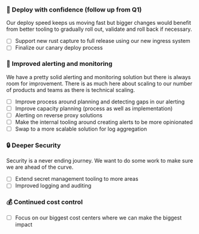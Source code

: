 ### 💪 Deploy with confidence (follow up from Q1)
Our deploy speed keeps us moving fast but bigger changes would benefit from better tooling to gradually roll out, validate and roll back if necessary.

- [ ] Support new rust capture to full release using our new ingress system
- [ ] Finalize our canary deploy process

### 🚨 Improved alerting and monitoring

We have a pretty solid alerting and monitoring solution but there is always room for improvement. There is as much here about scaling to our number of products and teams as there is technical scaling.

- [ ] Improve process around planning and detecting gaps in our alerting
- [ ] Improve capacity planning (process as well as implementation)
- [ ] Alerting on reverse proxy solutions
- [ ] Make the internal tooling around creating alerts to be more opinionated
- [ ] Swap to a more scalable solution for log aggregation

### 🔒 Deeper Security

Security is a never ending journey. We want to do some work to make sure we are ahead of the curve.

- [ ] Extend secret management tooling to more areas
- [ ] Improved logging and auditing

### 💰 Continued cost control
- [ ] Focus on our biggest cost centers where we can make the biggest impact
